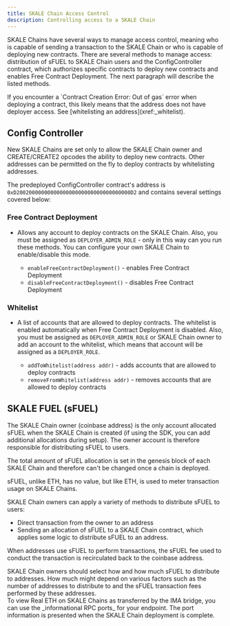 ```yaml
---
title: SKALE Chain Access Control
description: Controlling access to a SKALE Chain
---
```




SKALE Chains have several ways to manage access control, meaning who is capable of sending a transaction to the SKALE Chain or who
is capable of deploying new contracts. There are several methods to manage access: distribution of sFUEL to SKALE Chain users and the
ConfigController contract, which authorizes specific contracts to deploy new contracts and
enables Free Contract Deployment. The next paragraph will describe the listed methods.

<Aside>
If you encounter a `Contract Creation Error: Out of gas` error when deploying a contract, this likely means that the address does not have deployer access. See [whitelisting an address](xref:_whitelist).
</Aside>

## Config Controller

New SKALE Chains are set only to allow the SKALE Chain owner and CREATE/CREATE2 opcodes the ability to deploy new contracts. Other addresses can be permitted on the fly to deploy contracts by whitelisting addresses.

The predeployed ConfigController contract's address is `0xD2002000000000000000000000000000000000D2` and contains several settings covered below:

### Free Contract Deployment

- Allows any account to deploy contracts on the SKALE Chain. Also, you must be assigned as `DEPLOYER_ADMIN_ROLE` - only in this way can you run these methods. You can configure your own SKALE Chain to enable/disable this mode.

  - `enableFreeContractDeployment()` - enables Free Contract Deployment
  - `disableFreeContractDeployment()` - disables Free Contract Deployment

### Whitelist

- A list of accounts that are allowed to deploy contracts. The whitelist is enabled automatically when Free Contract Deployment is disabled. Also, you must be assigned as `DEPLOYER_ADMIN_ROLE` or SKALE Chain owner to add an account to the whitelist, which means that account will be assigned as a `DEPLOYER_ROLE`.

  - `addToWhitelist(address addr)` - adds accounts that are allowed to deploy contracts
  - `removeFromWhitelist(address addr)` - removes accounts that are allowed to deploy contracts

## SKALE FUEL (sFUEL)

The SKALE Chain owner (coinbase address) is the only account allocated sFUEL when the SKALE Chain is created (if using the SDK, you can add additional allocations during setup). The owner account is therefore responsible for distributing sFUEL to users.

The total amount of sFUEL allocation is set in the genesis block of each SKALE Chain and therefore can't be changed once a chain is deployed.

<Aside>
sFUEL, unlike ETH, has no value, but like ETH, is used to meter transaction usage on SKALE Chains.
</Aside>

SKALE Chain owners can apply a variety of methods to distribute sFUEL to users:
- Direct transaction from the owner to an address
- Sending an allocation of sFUEL to a SKALE Chain contract, which applies some logic to distribute sFUEL to an address.

When addresses use sFUEL to perform transactions, the sFUEL fee used to conduct the transaction is recirculated back to the coinbase address.

<Aside type="caution" title="Important">  
SKALE Chain owners should select how and how much sFUEL to distribute to addresses. How much might depend on various factors such as the number of addresses to distribute to and the sFUEL transaction fees performed by these addresses.
</Aside>

<Aside> 
To view Real ETH on SKALE Chains as transferred by the IMA bridge, you can use the _informational RPC ports_ for your endpoint. The port information is presented when the SKALE Chain deployment is complete.
</Aside>
